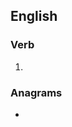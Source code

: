==English==

===Verb===
{{head|en|verb form}}

# {{qualifier|Geordie}} {{present participle of|tyek|lang=en|nocat=1}}

===Anagrams===
* {{anagrams|en|a=eiknty|kinety}}